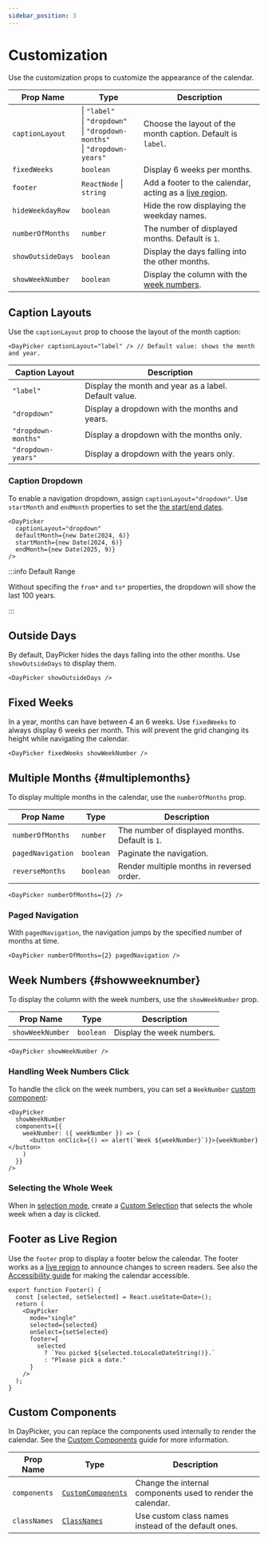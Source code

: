 ```yaml
---
sidebar_position: 3
---
```


# Customization

Use the customization props to customize the appearance of the calendar.

| Prop Name         | Type                                                                                     | Description                                                                                                                                 |
| ----------------- | ---------------------------------------------------------------------------------------- | ------------------------------------------------------------------------------------------------------------------------------------------- |
| `captionLayout`   | \| `"label"`<br/> \| `"dropdown"`<br/> \| `"dropdown-months"`<br/> \| `"dropdown-years"` | Choose the layout of the month caption. Default is `label`.                                                                                 |
| `fixedWeeks`      | `boolean`                                                                                | Display 6 weeks per months.                                                                                                                 |
| `footer`          | `ReactNode` \| `string`                                                                  | Add a footer to the calendar, acting as a [live region](https://developer.mozilla.org/en-US/docs/Web/Accessibility/ARIA/ARIA_Live_Regions). |
| `hideWeekdayRow`  | `boolean`                                                                                | Hide the row displaying the weekday names.                                                                                                  |
| `numberOfMonths`  | `number`                                                                                 | The number of displayed months. Default is `1`.                                                                                             |
| `showOutsideDays` | `boolean`                                                                                | Display the days falling into the other months.                                                                                             |
| `showWeekNumber`  | `boolean`                                                                                | Display the column with the [week numbers](#showweeknumber).                                                                                |

## Caption Layouts

Use the `captionLayout` prop to choose the layout of the month caption:

```tsx
<DayPicker captionLayout="label" /> // Default value: shows the month and year.
```

| Caption Layout      | Description                                           |
| ------------------- | ----------------------------------------------------- |
| `"label"`           | Display the month and year as a label. Default value. |
| `"dropdown"`        | Display a dropdown with the months and years.         |
| `"dropdown-months"` | Display a dropdown with the months only.              |
| `"dropdown-years"`  | Display a dropdown with the years only.               |

### Caption Dropdown

To enable a navigation dropdown, assign `captionLayout="dropdown"`. Use `startMonth` and `endMonth` properties to set the [the start/end dates](./navigation.mdx#start-and-end-dates).

```tsx
<DayPicker
  captionLayout="dropdown"
  defaultMonth={new Date(2024, 6)}
  startMonth={new Date(2024, 6)}
  endMonth={new Date(2025, 9)}
/>
```

<BrowserWindow>
  <Examples.Dropdown />
</BrowserWindow>

:::info Default Range

Without specifing the `from*` and `to*` properties, the dropdown will show the last 100 years.

:::

## Outside Days

By default, DayPicker hides the days falling into the other months. Use `showOutsideDays` to display them.

```tsx
<DayPicker showOutsideDays />
```

<BrowserWindow>
  <Examples.OutsideDays />
</BrowserWindow>

## Fixed Weeks

In a year, months can have between 4 an 6 weeks. Use `fixedWeeks` to always display 6 weeks per month. This will prevent the grid changing its height while navigating the calendar.

```tsx
<DayPicker fixedWeeks showWeekNumber />
```

<BrowserWindow>
  <Examples.FixedWeeks />
</BrowserWindow>

## Multiple Months {#multiplemonths}

To display multiple months in the calendar, use the `numberOfMonths` prop.

| Prop Name         | Type      | Description                                     |
| ----------------- | --------- | ----------------------------------------------- |
| `numberOfMonths`  | `number`  | The number of displayed months. Default is `1`. |
| `pagedNavigation` | `boolean` | Paginate the navigation.                        |
| `reverseMonths`   | `boolean` | Render multiple months in reversed order.       |

```tsx
<DayPicker numberOfMonths={2} />
```

<BrowserWindow>
  <Examples.MultipleMonths />
</BrowserWindow>

### Paged Navigation

With `pagedNavigation`, the navigation jumps by the specified number of months at time.

```tsx
<DayPicker numberOfMonths={2} pagedNavigation />
```

<BrowserWindow>
  <Examples.MultipleMonthsPaged />
</BrowserWindow>

## Week Numbers {#showweeknumber}

To display the column with the week numbers, use the `showWeekNumber` prop.

| Prop Name        | Type      | Description               |
| ---------------- | --------- | ------------------------- |
| `showWeekNumber` | `boolean` | Display the week numbers. |

```tsx
<DayPicker showWeekNumber />
```

<BrowserWindow>
  <Examples.Weeknumber />
</BrowserWindow>

### Handling Week Numbers Click

To handle the click on the week numbers, you can set a `WeekNumber` [custom component](../guides/custom-components):

```tsx
<DayPicker
  showWeekNumber
  components={{
    weekNumber: ({ weekNumber }) => (
      <button onClick={() => alert(`Week ${weekNumber}`)}>{weekNumber}</button>
    )
  }}
/>
```

### Selecting the Whole Week

When in [selection mode](./selection-modes.mdx), create a [Custom Selection](../guides//custom-selections.mdx) that selects the whole week when a day is clicked.

## Footer as Live Region

Use the `footer` prop to display a footer below the calendar. The footer works as a [live region](https://developer.mozilla.org/en-US/docs/Web/Accessibility/ARIA/ARIA_Live_Regions) to announce changes to screen readers. See also the [Accessibility guide](./accessibility.mdx) for making the calendar accessible.

```tsx
export function Footer() {
  const [selected, setSelected] = React.useState<Date>();
  return (
    <DayPicker
      mode="single"
      selected={selected}
      onSelect={setSelected}
      footer={
        selected
          ? `You picked ${selected.toLocaleDateString()}.`
          : "Please pick a date."
      }
    />
  );
}
```

<BrowserWindow>
  <Examples.Footer />
</BrowserWindow>

## Custom Components

In DayPicker, you can replace the components used internally to render the calendar. See the [Custom Components](../guides/custom-components.mdx) guide for more information.

| Prop Name    | Type                                              | Description                                                 |
| ------------ | ------------------------------------------------- | ----------------------------------------------------------- |
| `components` | [`CustomComponents`](../api/index.md#components)  | Change the internal components used to render the calendar. |
| `classNames` | [`ClassNames`](../api/type-aliases/ClassNames.md) | Use custom class names instead of the default ones.         |
